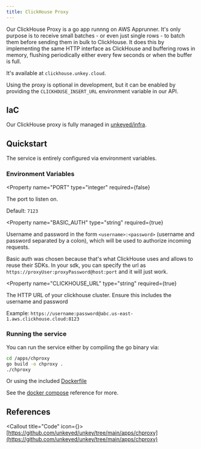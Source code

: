 ```yaml
---
title: ClickHouse Proxy
---
```


Our ClickHouse Proxy is a go app runnng on AWS Apprunner. It's only purpose is to receive small batches - or even just single rows - to batch them before sending them in bulk to ClickHouse.
It does this by implementing the same HTTP interface as ClickHouse and buffering rows in memory, flushing periodically either every few seconds or when the buffer is full.

It's available at `clickhouse.unkey.cloud`.


Using the proxy is optional in development, but it can be enabled by providing the `CLICKHOUSE_INSERT_URL` environment variable in our API.

## IaC

Our ClickHouse proxy is fully managed in [unkeyed/infra](https://github.com/unkeyed/infra).


## Quickstart

The service is entirely configured via environment variables.

### Environment Variables

<Property
 name="PORT"
 type="integer"
 required={false}
 >
  The port to listen on.

  Default: `7123`
</Property>


<Property
 name="BASIC_AUTH"
 type="string"
 required={true}
 >
  Username and password in the form `<username>:<password>` (username and password separated by a colon), which will be used to authorize incoming requests.

  Basic auth was chosen because that's what ClickHouse uses and allows to reuse their SDKs.
  In your sdk, you can specify the url as `https://proxyUser:proxyPassword@host:port` and it will just work.

</Property>


<Property
 name="CLICKHOUSE_URL"
 type="string"
 required={true}
 >
  The HTTP URL of your clickhouse cluster. Ensure this includes the username and password

  Example: `https://username:password@abc.us-east-1.aws.clickhouse.cloud:8123`
</Property>

### Running the service

You can run the service either by compiling the go binary via:
```bash
cd /apps/chproxy
go build -o chproxy .
./chproxy
```

Or using the included [Dockerfile](https://github.com/unkeyed/unkey/blob/main/apps/chproxy/Dockerfile)

See the [docker compose](https://github.com/unkeyed/unkey/blob/main/deployment/docker-compose.yaml) reference for more.

## References

<Callout title="Code" icon={<Github/>}>
[https://github.com/unkeyed/unkey/tree/main/apps/chproxy](https://github.com/unkeyed/unkey/tree/main/apps/chproxy)
</Callout>
